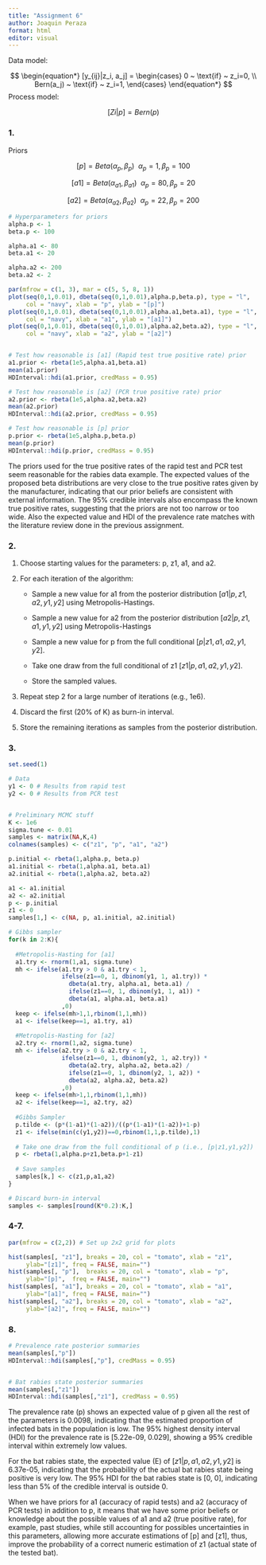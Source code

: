 ```yaml
---
title: "Assignment 6"
author: Joaquin Peraza
format: html
editor: visual
---
```


Data model:

$$
\begin{equation*}
[y_{ij}|z_i, a_j]
 = 
\begin{cases}
0 ~ \text{if} ~ z_i=0, \\
Bern(a_j) ~ \text{if} ~ z_i=1,
\end{cases}
\end{equation*}
$$ Process model:

$$[Zi|p] = Bern(p)$$

### 1.

Priors

$$[p]=Beta(\alpha_p, \beta_p) ~~ \alpha_p=1, \beta_p=100$$

$$[a1]=Beta(\alpha_{a1}, \beta_{a1}) ~~ \alpha_p=80, \beta_p=20$$

$$[a2]=Beta(\alpha_{a2}, \beta_{a2}) ~~ \alpha_p=22, \beta_p=200$$

```r

# Hyperparameters for priors
alpha.p <- 1
beta.p <- 100

alpha.a1 <- 80
beta.a1 <- 20

alpha.a2 <- 200
beta.a2 <- 2

par(mfrow = c(1, 3), mar = c(5, 5, 8, 1))
plot(seq(0,1,0.01), dbeta(seq(0,1,0.01),alpha.p,beta.p), type = "l",
     col = "navy", xlab = "p", ylab = "[p]")
plot(seq(0,1,0.01), dbeta(seq(0,1,0.01),alpha.a1,beta.a1), type = "l",
     col = "navy", xlab = "a1", ylab = "[a1]")
plot(seq(0,1,0.01), dbeta(seq(0,1,0.01),alpha.a2,beta.a2), type = "l",
     col = "navy", xlab = "a2", ylab = "[a2]")


# Test how reasonable is [a1] (Rapid test true positive rate) prior
a1.prior <- rbeta(1e5,alpha.a1,beta.a1)
mean(a1.prior)
HDInterval::hdi(a1.prior, credMass = 0.95)

# Test how reasonable is [a2] (PCR true positive rate) prior
a2.prior <- rbeta(1e5,alpha.a2,beta.a2)
mean(a2.prior)
HDInterval::hdi(a2.prior, credMass = 0.95)

# Test how reasonable is [p] prior
p.prior <- rbeta(1e5,alpha.p,beta.p)
mean(p.prior)
HDInterval::hdi(p.prior, credMass = 0.95)
```

The priors used for the true positive rates of the rapid test and PCR test seem reasonable for the rabies data example. The expected values of the proposed beta distributions are very close to the true positive rates given by the manufacturer, indicating that our prior beliefs are consistent with external information. The 95% credible intervals also encompass the known true positive rates, suggesting that the priors are not too narrow or too wide. Also the expected value and HDI of the prevalence rate matches with the literature review done in the previous assignment.

### 2.

1.  Choose starting values for the parameters: p, z1, a1, and a2.

2.  For each iteration of the algorithm:

    -   Sample a new value for a1 from the posterior distribution $[a1|p,z1,a2,y1,y2]$ using Metropolis-Hastings.

    -   Sample a new value for a2 from the posterior distribution $[a2|p,z1,a1,y1,y2]$ using Metropolis-Hastings

    -   Sample a new value for p from the full conditional $[p|z1,a1,a2,y1,y2]$.

    -   Take one draw from the full conditional of z1 $[z1|p,a1,a2,y1,y2]$.

    -   Store the sampled values.

3.  Repeat step 2 for a large number of iterations (e.g., 1e6).

4.  Discard the first (20% of K) as burn-in interval.

5.  Store the remaining iterations as samples from the posterior distribution.

### 3.

```r
set.seed(1)

# Data
y1 <- 0 # Results from rapid test
y2 <- 0 # Results from PCR test


# Preliminary MCMC stuff
K <- 1e6
sigma.tune <- 0.01
samples <- matrix(NA,K,4)
colnames(samples) <- c("z1", "p", "a1", "a2")

p.initial <- rbeta(1,alpha.p, beta.p)
a1.initial <- rbeta(1,alpha.a1, beta.a1)
a2.initial <- rbeta(1,alpha.a2, beta.a2)

a1 <- a1.initial
a2 <- a2.initial
p <- p.initial
z1 <- 0
samples[1,] <- c(NA, p, a1.initial, a2.initial)

# Gibbs sampler
for(k in 2:K){
  
  #Metropolis-Hasting for [a1]
  a1.try <- rnorm(1,a1, sigma.tune)
  mh <- ifelse(a1.try > 0 & a1.try < 1, 
               ifelse(z1==0, 1, dbinom(y1, 1, a1.try)) *
                 dbeta(a1.try, alpha.a1, beta.a1) /
                 ifelse(z1==0, 1, dbinom(y1, 1, a1)) *
                 dbeta(a1, alpha.a1, beta.a1)
               ,0)
  keep <- ifelse(mh>1,1,rbinom(1,1,mh))
  a1 <- ifelse(keep==1, a1.try, a1)
  
  #Metropolis-Hasting for [a2]
  a2.try <- rnorm(1,a2, sigma.tune)
  mh <- ifelse(a2.try > 0 & a2.try < 1, 
               ifelse(z1==0, 1, dbinom(y2, 1, a2.try)) *
                 dbeta(a2.try, alpha.a2, beta.a2) /
                 ifelse(z1==0, 1, dbinom(y2, 1, a2)) *
                 dbeta(a2, alpha.a2, beta.a2)
               ,0)
  keep <- ifelse(mh>1,1,rbinom(1,1,mh))
  a2 <- ifelse(keep==1, a2.try, a2)
  
  #Gibbs Sampler
  p.tilde <- (p*(1-a1)*(1-a2))/((p*(1-a1)*(1-a2))+1-p)
  z1 <- ifelse(min(c(y1,y2))==0,rbinom(1,1,p.tilde),1)
  
  # Take one draw from the full conditional of p (i.e., [p|z1,y1,y2])
  p <- rbeta(1,alpha.p+z1,beta.p+1-z1)
  
  # Save samples
  samples[k,] <- c(z1,p,a1,a2)
}

# Discard burn-in interval
samples <- samples[round(K*0.2):K,]
```

### 4-7.

```r
par(mfrow = c(2,2)) # Set up 2x2 grid for plots

hist(samples[, "z1"], breaks = 20, col = "tomato", xlab = "z1", 
     ylab="[z1]", freq = FALSE, main="")
hist(samples[, "p"],  breaks = 20, col = "tomato", xlab = "p",  
     ylab="[p]",  freq = FALSE, main="")
hist(samples[, "a1"], breaks = 20, col = "tomato", xlab = "a1", 
     ylab="[a1]", freq = FALSE, main="")
hist(samples[, "a2"], breaks = 20, col = "tomato", xlab = "a2", 
     ylab="[a2]", freq = FALSE, main="")

```

### 8.

```r
# Prevalence rate posterior summaries
mean(samples[,"p"])
HDInterval::hdi(samples[,"p"], credMass = 0.95)


# Bat rabies state posterior summaries
mean(samples[,"z1"])
HDInterval::hdi(samples[,"z1"], credMass = 0.95)
```

The prevalence rate (p) shows an expected value of p given all the rest of the parameters is 0.0098, indicating that the estimated proportion of infected bats in the population is low. The 95% highest density interval (HDI) for the prevalence rate is \[5.22e-09, 0.029\], showing a 95% credible interval within extremely low values.

For the bat rabies state, the expected value (E) of $[z1|p,a1,a2,y1,y2]$ is 6.37e-05, indicating that the probability of the actual bat rabies state being positive is very low. The 95% HDI for the bat rabies state is \[0, 0\], indicating less than 5% of the credible interval is outside 0.

When we have priors for a1 (accuracy of rapid tests) and a2 (accuracy of PCR tests) in addition to p, it means that we have some prior beliefs or knowledge about the possible values of a1 and a2 (true positive rate), for example, past studies, while still accounting for possibles uncertainties in this parameters, allowing more accurate estimations of \[p\] and \[z1\], thus, improve the probability of a correct numeric estimation of z1 (actual state of the tested bat).
